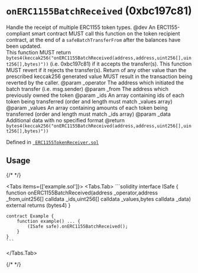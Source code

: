 

<LegacyCallout />

# `onERC1155BatchReceived` (0xbc197c81)



Handle the receipt of multiple ERC1155 token types.
        @dev An ERC1155-compliant smart contract MUST call this function on the token recipient contract, at the end of a `safeBatchTransferFrom` after the balances have been updated.        
        This function MUST return `bytes4(keccak256("onERC1155BatchReceived(address,address,uint256[],uint256[],bytes)"))` (i.e. 0xbc197c81) if it accepts the transfer(s).
        This function MUST revert if it rejects the transfer(s).
        Return of any other value than the prescribed keccak256 generated value MUST result in the transaction being reverted by the caller.
        @param _operator  The address which initiated the batch transfer (i.e. msg.sender)
        @param _from      The address which previously owned the token
        @param _ids       An array containing ids of each token being transferred (order and length must match _values array)
        @param _values    An array containing amounts of each token being transferred (order and length must match _ids array)
        @param _data      Additional data with no specified format
        @return           `bytes4(keccak256("onERC1155BatchReceived(address,address,uint256[],uint256[],bytes)"))`

Defined in [` ERC1155TokenReceiver.sol`](https://github.com/safe-global/safe-smart-account/tree/v1.3.0/contracts/interfaces/ERC1155TokenReceiver.sol#L42)


## Usage

{/* <!-- vale off --> */}

<Tabs items={['example.sol']}>
  <Tabs.Tab>
    ```solidity
    interface ISafe {
        function onERC1155BatchReceived(address _operator,address _from,uint256[] calldata _ids,uint256[] calldata _values,bytes calldata _data) external returns (bytes4)
    }

    contract Example {
        function example() ... {
            (ISafe safe).onERC1155BatchReceived();
        }
    }
    ```
  </Tabs.Tab>
</Tabs>

{/* <!-- vale on --> */}






